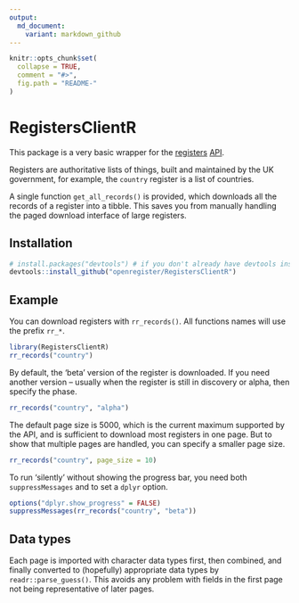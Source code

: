 ```yaml
---
output:
  md_document:
    variant: markdown_github
---
```


```r
knitr::opts_chunk$set(
  collapse = TRUE,
  comment = "#>",
  fig.path = "README-"
)
```

# RegistersClientR

This package is a very basic wrapper for the
[registers](https://registers.cloudapps.digital/)
[API](https://registers-docs.cloudapps.digital/#api-documentation-for-registers).

Registers are authoritative lists of things, built and maintained by the UK
government, for example, the `country` register is a list of countries.

A single function `get_all_records()` is provided, which downloads all the
records of a register into a tibble.  This saves you from manually handling the
paged download interface of large registers.

## Installation

```r
# install.packages("devtools") # if you don't already have devtools installed
devtools::install_github("openregister/RegistersClientR")
```

## Example

You can download registers with `rr_records()`.  All functions names will use
the prefix `rr_*`.

```r
library(RegistersClientR)
rr_records("country")
```

By default, the 'beta' version of the register is downloaded.  If you need
another version -- usually when the register is still in discovery or alpha,
then specify the phase.

```r
rr_records("country", "alpha")
```

The default page size is 5000, which is the current maximum supported by the
API, and is sufficient to download most registers in one page.  But to show that
multiple pages are handled, you can specify a smaller page size.

```r
rr_records("country", page_size = 10)
```

To run 'silently' without showing the progress bar, you need both
`suppressMessages` and to set a `dplyr` option.

```r
options("dplyr.show_progress" = FALSE)
suppressMessages(rr_records("country", "beta"))
```

## Data types

Each page is imported with character data types first, then combined, and
finally converted to (hopefully) appropriate data types by
`readr::parse_guess()`.  This avoids any problem with fields in the first page
not being representative of later pages.
